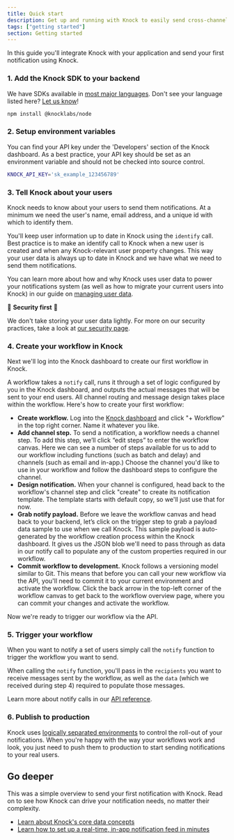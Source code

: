 ```yaml
---
title: Quick start
description: Get up and running with Knock to easily send cross-channel notifications
tags: ["getting started"]
section: Getting started
---
```



In this guide you'll integrate Knock with your application and send your first notification using Knock.

### 1. Add the Knock SDK to your backend

We have SDKs available in [most major languages](/reference#client-libraries). Don't see your language listed here? [Let us know](mailto:support@knock.app)!

```bash Terminal
npm install @knocklabs/node
```

### 2. Setup environment variables

You can find your API key under the 'Developers' section of the Knock dashboard. As a best practice, your API key should be set as an environment variable and should not be checked into source control.

```bash
KNOCK_API_KEY='sk_example_123456789'
```

### 3. Tell Knock about your users

Knock needs to know about your users to send them notifications. At a minimum we need the user's name, email address, and a unique id with which to identify them.

You'll keep user information up to date in Knock using the `identify` call.
Best practice is to make an identify call to Knock when a new user is created and when any Knock-relevant user property changes. This way your user data is always up to date in Knock and we have what we need to send them notifications.

You can learn more about how and why Knock uses user data to power your notifications system (as well as how to migrate your current users into Knock) in our guide on [managing user data](/send-and-manage-data/users).

🔐 **Security first** 🔐

We don't take storing your user data lightly. For more on our security practices, take a look at [our security page](/security).

<MultiLangCodeBlock snippet="users.identify" title="Identify a user in Knock" />

### 4. Create your workflow in Knock

Next we'll log into the Knock dashboard to create our first workflow in Knock.

A workflow takes a `notify` call, runs it through a set of logic configured by you in the Knock dashboard, and outputs the actual messages that will be sent to your end users. All channel routing and message design takes place within the workflow. Here's how to create your first workflow:

- **Create workflow.** Log into the [Knock dashboard](https://dashboard.knock.app) and click "+ Workflow" in the top right corner. Name it whatever you like.
- **Add channel step.** To send a notification, a workflow needs a channel step. To add this step, we’ll click “edit steps” to enter the workflow canvas. Here we can see a number of steps available for us to add to our workflow including functions (such as batch and delay) and channels (such as email and in-app.) Choose the channel you'd like to use in your workflow and follow the dashboard steps to configure the channel.
- **Design notification.** When your channel is configured, head back to the workflow's channel step and click "create" to create its notification template. The template starts with default copy, so we'll just use that for now.
- **Grab notify payload.** Before we leave the workflow canvas and head back to your backend, let’s click on the trigger step to grab a payload data sample to use when we call Knock. This sample payload is auto-generated by the workflow creation process within the Knock dashboard. It gives us the JSON blob we'll need to pass through as data in our notify call to populate any of the custom properties required in our workflow.
- **Commit workflow to development.** Knock follows a versioning model similar to Git. This means that before you can call your new workflow via the API, you'll need to commit it to your current environment and activate the workflow. Click the back arrow in the top-left corner of the workflow canvas to get back to the workflow overview page, where you can commit your changes and activate the workflow.

Now we're ready to trigger our workflow via the API.

### 5. Trigger your workflow

When you want to notify a set of users simply call the `notify` function to trigger the workflow you want to send.

When calling the `notify` function, you'll pass in the `recipients` you want to receive messages sent by the workflow, as well as the `data` (which we received during step 4) required to populate those messages.

<MultiLangCodeBlock snippet="workflows.trigger" title="Trigger your workflow" />

Learn more about notify calls in our [API reference](/reference#workflows).

### 6. Publish to production

Knock uses [logically separated environments](/send-and-manage-data/environments) to control the roll-out of your notifications.
When you're happy with the way your workflows work and look, you just need to push them to
production to start sending notifications to your real users.

## Go deeper

This was a simple overview to send your first notification with Knock. Read on to see how Knock can drive your notification needs, no matter their complexity.

- [Learn about Knock's core data concepts](/send-and-manage-data/concepts)
- [Learn how to set up a real-time, in-app notification feed in minutes](/notification-feeds/getting-started)
<!-- - [Managing users with lists](/send-and-manage-data/lists) -->

<br />

